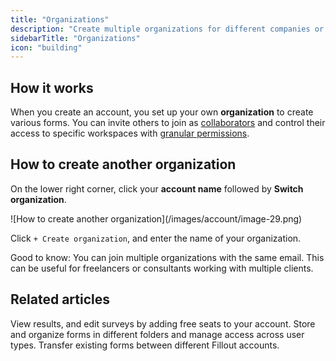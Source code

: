 ```yaml
---
title: "Organizations"
description: "Create multiple organizations for different companies or groups. Join multiple organizations with the same email."
sidebarTitle: "Organizations"
icon: "building"
---
```


## How it works

When you create an account, you set up your own **organization** to create various forms. You can invite others to join as [collaborators](/help/invite-collaborators) and control their access to specific workspaces with [granular permissions](/help/invite-collaborators).

## How to create another organization

On the lower right corner, click your **account name** followed by **Switch organization**.

<Frame>
  ![How to create another organization](/images/account/image-29.png)
</Frame>

Click `+ Create organization`, and enter the name of your organization.

<Check>
  Good to know: You can join multiple organizations with the same email. This can be useful for freelancers or consultants working with multiple clients.
</Check>

## Related articles

<CardGroup cols={3}>
  <Card title="Invite team members to your forms" icon="user-plus" iconType="regular" color="#FFC738" href="/help/invite-collaborators">
    View results, and edit surveys by adding free seats to your account.
  </Card>
  <Card title="Workspaces" icon="folders" iconType="regular" color="#FFC738" href="/help/workspaces">
    Store and organize forms in different folders and manage access across user types.
  </Card>
  <Card title="Import and export forms" icon="folder-open" iconType="regular" color="#FFC738" href="/help/importing-and-exporting-forms">
    Transfer existing forms between different Fillout accounts.
  </Card>
</CardGroup>